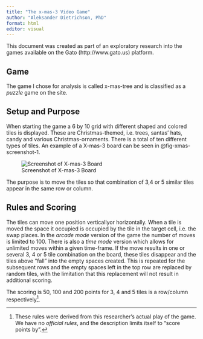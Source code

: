 ```yaml
---
title: "The x-mas-3 Video Game"
author: "Aleksander Dietrichson, PhD"
format: html
editor: visual
---
```


This document was created as part of an exploratory research into the games available on the Gato (http://www.gato.us) platform.

## Game

The game I chose for analysis is called x-mas-tree and is classified as a *puzzle* game on the site.

## Setup and Purpose

When starting the game a 6 by 10 grid with different shaped and colored tiles is displayed. These are Christmas-themed, i.e. trees, santas' hats, candy and various Christmas-ornaments. There is a total of ten different types of tiles. An example of a X-mas-3 board can be seen in @fig-xmas-screenshot-1.

![Screenshot of X-mas-3 Board](images/Screenshot%202023-07-29%2011.14.08.png){#fig-xmas-screenshot-1}

The purpose is to move the tiles so that combination of 3,4 or 5 similar tiles appear in the same row or column.

## Rules and Scoring

The tiles can move one position verticallyor horizontally. When a tile is moved the space it occupied is occupied by the tile in the target cell, i.e. the swap places. In the *arcade mode* version of the game the number of moves is limited to 100. There is also a *time mode* version which allows for unlimited moves within a given time-frame. If the move results in one or several 3, 4 or 5 tile combination on the board, these tiles disappear and the tiles above "fall" into the empty spaces created. This is repeated for the subsequent rows and the empty spaces left in the top row are replaced by random tiles, with the limitation that this replacement will not result in additional scoring.

The scoring is 50, 100 and 200 points for 3, 4 and 5 tiles is a row/column respectively[^1].

[^1]: These rules were derived from this researcher's actual play of the game. We have no *official rules*, and the description limits itself to "score points by".
